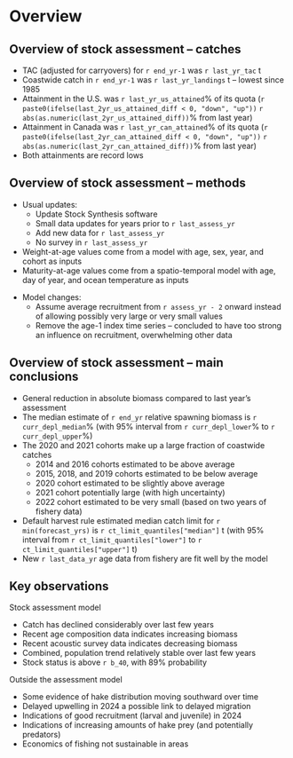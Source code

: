 # Overview

## Overview of stock assessment -- catches

* TAC (adjusted for carryovers) for `r end_yr-1` was `r last_yr_tac` t
* Coastwide catch in `r end_yr-1` was `r last_yr_landings` t  -- lowest since 1985
* Attainment in the U.S. was `r last_yr_us_attained`% of its quota
  (`r paste0(ifelse(last_2yr_us_attained_diff < 0, "down", "up"))`
  `r abs(as.numeric(last_2yr_us_attained_diff))`% from last year)
* Attainment in Canada was `r last_yr_can_attained`% of its quota
  (`r paste0(ifelse(last_2yr_can_attained_diff < 0, "down", "up"))`
  `r abs(as.numeric(last_2yr_can_attained_diff))`% from last year)
* Both attainments are record lows

## Overview of stock assessment -- methods
* Usual updates:
  - Update Stock Synthesis software
  - Small data updates for years prior to `r last_assess_yr`
  - Add new data for `r last_assess_yr`
  - No survey in `r last_assess_yr`
<!-- * Update survey biomass estimate and age data in 2 stages:
  - Small updates to years prior to `r last_assess_yr`
  - Add new `r last_assess_yr` survey index point -->
<!-- * Update and add new `r last_assess_yr` weight-at-age data -->
* Weight-at-age values come from a model with age, sex, year, and cohort
    as inputs
* Maturity-at-age values come from a spatio-temporal model with age,
  day of year, and ocean temperature as inputs

\pause

* Model changes:
  - Assume average recruitment from `r assess_yr - 2` onward instead of allowing
    possibly very large or very small values
  - Remove the age-1 index time series -- concluded to have too strong an
    influence on recruitment, overwhelming other data

## Overview of stock assessment -- main conclusions

* General reduction in absolute biomass compared to last year's assessment
* The median estimate of `r end_yr` relative spawning biomass is
  `r curr_depl_median`% (with 95% interval from `r curr_depl_lower`%
   to `r curr_depl_upper`%)
* The 2020 and 2021 cohorts make up a large fraction of coastwide catches
  - 2014 and 2016 cohorts estimated to be above average
  - 2015, 2018, and 2019 cohorts estimated to be below average
  - 2020 cohort estimated to be slightly above average
  - 2021 cohort potentially large (with high uncertainty)
  - 2022 cohort estimated to be very small (based on two years of fishery data)
\pause
* Default harvest rule estimated median catch limit for `r min(forecast_yrs)`
  is `r ct_limit_quantiles["median"]` t (with 95% interval from
  `r ct_limit_quantiles["lower"]` to `r ct_limit_quantiles["upper"]` t)
* New `r last_data_yr` age data from fishery are fit well by the
  model
  
## Key observations

Stock assessment model

* Catch has declined considerably over last few years
* Recent age composition data indicates increasing biomass
* Recent acoustic survey data indicates decreasing biomass
* Combined, population trend relatively stable over last few years
* Stock status is above `r b_40`, with 89% probability 

Outside the assessment model

* Some evidence of hake distribution moving southward over time
* Delayed upwelling in 2024 a possible link to delayed migration
* Indications of good recruitment (larval and juvenile) in 2024
* Indications of increasing amounts of hake prey (and potentially predators)
* Economics of fishing not sustainable in areas
